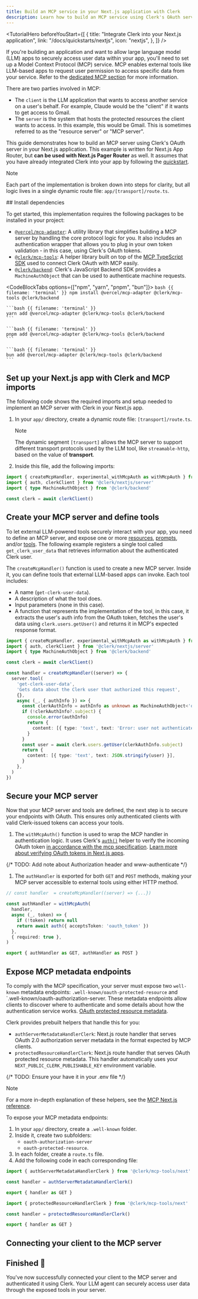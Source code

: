 ```yaml
---
title: Build an MCP service in your Next.js application with Clerk
description: Learn how to build an MCP service using Clerk's OAuth server in your Next.js application.
---
```


<TutorialHero
  beforeYouStart={[
    {
      title: "Integrate Clerk into your Next.js application",
      link: "/docs/quickstarts/nextjs",
      icon: "nextjs",
    },
  ]}
/>

If you're building an application and want to allow large language model (LLM) apps to securely access user data within your app, you'll need to set up a Model Context Protocol (MCP) service. MCP enables external tools like LLM-based apps to request user permission to access specific data from your service. Refer to the [dedicated MCP section](/docs/oauth/how-clerk-implements-oauth#building-a-model-context-protocol-mcp-service-using-clerk-s-o-auth-server) for more information.

There are two parties involved in MCP:

- The `client` is the LLM application that wants to access another service on a user's behalf. For example, Claude would be the "client" if it wants to get access to Gmail.
- The `server` is the system that hosts the protected resources the client wants to access. In this example, this would be Gmail. This is sometimes referred to as the "resource server" or "MCP server".

This guide demonstrates how to build an MCP server using Clerk's OAuth server in your Next.js application. This example is written for Next.js App Router, but **can be used with Next.js Pager Router** as well. It assumes that you have already integrated Clerk into your app by following the [quickstart](/docs/quickstarts/nextjs).

> [!NOTE]
> Each part of the implementation is broken down into steps for clarity, but all logic lives in a single dynamic route file: `app/[transport]/route.ts`.

<Steps>
  ## Install dependencies

  To get started, this implementation requires the following packages to be installed in your project:

  - [`@vercel/mcp-adapter`](https://github.com/vercel/mcp-adapter): A utility library that simplifies building a MCP server by handling the core protocol logic for you. It also includes an authentication wrapper that allows you to plug in your own token validation - in this case, using Clerk's OAuth tokens.
  - [`@clerk/mcp-tools`](https://github.com/clerk/mcp-tools): A helper library built on top of the [MCP TypeScript SDK](https://github.com/modelcontextprotocol/typescript-sdk) used to connect Clerk OAuth with MCP easily.
  - [`@clerk/backend`](/docs/references/backend/overview): Clerk's JavaScript Backend SDK provides a `MachineAuthObject` that can be used to authenticate machine requests.

  <CodeBlockTabs options={["npm", "yarn", "pnpm", "bun"]}>
    ```bash {{ filename: 'terminal' }}
    npm install @vercel/mcp-adapter @clerk/mcp-tools @clerk/backend
    ```

    ```bash {{ filename: 'terminal' }}
    yarn add @vercel/mcp-adapter @clerk/mcp-tools @clerk/backend
    ```

    ```bash {{ filename: 'terminal' }}
    pnpm add @vercel/mcp-adapter @clerk/mcp-tools @clerk/backend
    ```

    ```bash {{ filename: 'terminal' }}
    bun add @vercel/mcp-adapter @clerk/mcp-tools @clerk/backend
    ```
  </CodeBlockTabs>

  ## Set up your Next.js app with Clerk and MCP imports

  The following code shows the required imports and setup needed to implement an MCP server with Clerk in your Next.js app.

  1. In your `app/` directory, create a dynamic route file: `[transport]/route.ts`.

     > [!NOTE]
     > The dynamic segment `[transport]` allows the MCP server to support different transport protocols used by the LLM tool, like `streamable-http`, based on the value of **transport**.

  1. Inside this file, add the following imports:

  ```ts {{ filename: 'app/[transport]/route.ts' }}
  import { createMcpHandler, experimental_withMcpAuth as withMcpAuth } from '@vercel/mcp-adapter'
  import { auth, clerkClient } from '@clerk/nextjs/server'
  import { type MachineAuthObject } from '@clerk/backend'

  const clerk = await clerkClient()
  ```

  ## Create your MCP server and define tools

  To let external LLM-powered tools securely interact with your app, you need to define an MCP server, and expose one or more [resources](https://modelcontextprotocol.io/docs/concepts/resources), [prompts](https://modelcontextprotocol.io/docs/concepts/prompts), and/or [tools](https://modelcontextprotocol.io/docs/concepts/tools). The following example registers a single tool called `get_clerk_user_data` that retrieves information about the authenticated Clerk user.

  The `createMcpHandler()` function is used to create a new MCP server. Inside it, you can define tools that external LLM-based apps can invoke. Each tool includes:

  - A name (`get-clerk-user-data`).
  - A description of what the tool does.
  - Input parameters (none in this case).
  - A function that represents the implementation of the tool, in this case, it extracts the user's auth info from the OAuth token, fetches the user's data using `clerk.users.getUser()` and returns it in MCP's expected response format.

  ```ts {{ filename: 'app/[transport]/route.ts', mark: [[7, 27]] }}
  import { createMcpHandler, experimental_withMcpAuth as withMcpAuth } from '@vercel/mcp-adapter'
  import { auth, clerkClient } from '@clerk/nextjs/server'
  import { type MachineAuthObject } from '@clerk/backend'

  const clerk = await clerkClient()

  const handler = createMcpHandler((server) => {
    server.tool(
      'get-clerk-user-data',
      'Gets data about the Clerk user that authorized this request',
      {},
      async (_, { authInfo }) => {
        const clerkAuthInfo = authInfo as unknown as MachineAuthObject<'oauth_token'>
        if (!clerkAuthInfo?.subject) {
          console.error(authInfo)
          return {
            content: [{ type: 'text', text: 'Error: user not authenticated' }],
          }
        }
        const user = await clerk.users.getUser(clerkAuthInfo.subject)
        return {
          content: [{ type: 'text', text: JSON.stringify(user) }],
        }
      },
    )
  })
  ```

  ## Secure your MCP server

  Now that your MCP server and tools are defined, the next step is to secure your endpoints with OAuth. This ensures only authenticated clients with valid Clerk-issued tokens can access your tools.

  1. The `withMcpAuth()` function is used to wrap the MCP handler in authentication logic. It uses Clerk's [`auth()`](/docs/references/nextjs/auth) helper to verify the incoming OAuth token [in accordance with the mcp specification](https://modelcontextprotocol.io/specification/2025-06-18/basic/authorization#authorization-server-location). [Learn more about verifying OAuth tokens in Next.js apps](/docs/references/nextjs/verifying-oauth-access-tokens).

  {/* TODO: Add note about Authorization header and www-authenticate */}

  1. The `authHandler` is exported for both `GET` and `POST` methods, making your MCP server accessible to external tools using either HTTP method.

  ```ts {{ filename: 'app/[transport]/route.ts' }}
  // const handler  = createMcpHandler((server) => {...})

  const authHandler = withMcpAuth(
    handler,
    async (_, token) => {
      if (!token) return null
      return await auth({ acceptsToken: 'oauth_token' })
    },
    { required: true },
  )

  export { authHandler as GET, authHandler as POST }
  ```

  ## Expose MCP metadata endpoints

  To comply with the MCP specification, your server must expose two `well-known` metadata endpoints: `.well-known/oauth-protected-resource` and \`.well-known/oauth-authorization-server. These metadata endpoints allow clients to discover where to authenticate and some details about how the authentication service works. [OAuth protected resource metadata](https://datatracker.ietf.org/doc/html/rfc9728#section-4.1).

  Clerk provides prebuilt helpers that handle this for you:

  - `authServerMetadataHandlerClerk`: Next.js route handler that serves OAuth 2.0 authorization server metadata in the format expected by MCP clients.
  - `protectedResourceHandlerClerk`: Next.js route handler that serves OAuth protected resource metadata. This handler automatically uses your `NEXT_PUBLIC_CLERK_PUBLISHABLE_KEY` environment variable.

  {/* TODO: Ensure your have it in your .env file */}

  > [!NOTE]
  > For a more in-depth explanation of these helpers, see the [MCP Next.js reference](https://github.com/clerk/mcp-tools/tree/main/next).

  To expose your MCP metadata endpoints:

  1. In your `app/` directory, create a `.well-known` folder.
  1. Inside it, create two subfolders:
     - `oauth-authorization-server`
     - `oauth-protected-resource`.
  1. In each folder, create a `route.ts` file.
  1. Add the following code in each corresponding file:

  ```ts {{ filename: 'app/.well-known/oauth-authorization-server/route.ts' }}
  import { authServerMetadataHandlerClerk } from '@clerk/mcp-tools/next'

  const handler = authServerMetadataHandlerClerk()

  export { handler as GET }
  ```

  ```ts {{ filename: 'app/.well-known/oauth-protected-resource/route.ts' }}
  import { protectedResourceHandlerClerk } from '@clerk/mcp-tools/next'

  const handler = protectedResourceHandlerClerk()

  export { handler as GET }
  ```

  ## Connecting your client to the MCP server

  <Include src="_partials/connecting-client-mcp-server" />

  ## Finished 🎉

  You've now successfully connected your client to the MCP server and authenticated it using Clerk. Your LLM agent can securely access user data through the exposed tools in your server.
</Steps>
